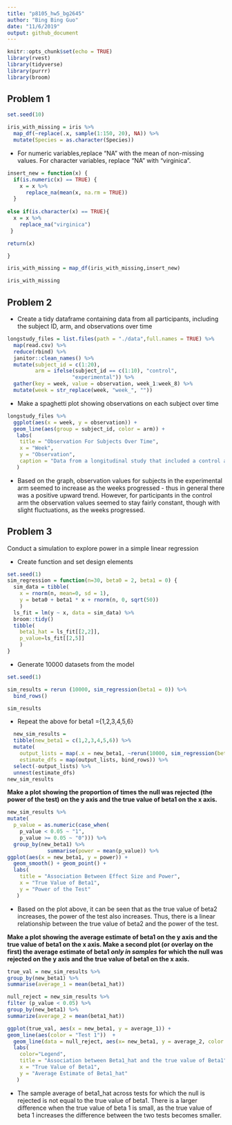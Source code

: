 ```yaml
---
title: "p8105_hw5_bg2645"
author: "Bing Bing Guo"
date: "11/6/2019"
output: github_document
---
```


```r
knitr::opts_chunk$set(echo = TRUE)
library(rvest)
library(tidyverse)
library(purrr)
library(broom)
```


## Problem 1 
```r
set.seed(10)

iris_with_missing = iris %>% 
  map_df(~replace(.x, sample(1:150, 20), NA)) %>%
  mutate(Species = as.character(Species))
```
* For numeric variables,replace "NA" with the mean of non-missing values. For character variables, replace "NA" with "virginica".
```r
insert_new = function(x) {
  if(is.numeric(x) == TRUE) {
    x = x %>%
      replace_na(mean(x, na.rm = TRUE))
  }
  
else if(is.character(x) == TRUE){
  x = x %>%
    replace_na("virginica")
 }

return(x)

}

iris_with_missing = map_df(iris_with_missing,insert_new) 

iris_with_missing
```

## Problem 2 
* Create a tidy dataframe containing data from all participants, including the subject ID, arm, and observations over time
```r
longstudy_files = list.files(path = "./data",full.names = TRUE) %>% 
  map(read.csv) %>% 
  reduce(rbind) %>% 
  janitor::clean_names() %>%
  mutate(subject_id = c(1:20), 
         arm = ifelse(subject_id == c(1:10), "control",
                     "experimental")) %>% 
  gather(key = week, value = observation, week_1:week_8) %>% 
  mutate(week = str_replace(week, "week_", ""))
```
* Make a spaghetti plot showing observations on each subject over time
```r
longstudy_files %>% 
  ggplot(aes(x = week, y = observation)) + 
  geom_line(aes(group = subject_id, color = arm)) + 
   labs(
    title = "Observation For Subjects Over Time",
    x = "Week",
    y = "Observation",
    caption = "Data from a longitudinal study that included a control arm and an experimental arm"
   )
```

* Based on the graph, observation values for subjects in the experimental arm seemed to increase as the weeks progressed - thus in general there was a positive upward trend. However, for participants in the control arm the observation values seemed to stay fairly constant, though with slight fluctuations, as the weeks progressed. 

## Problem 3 

Conduct a simulation to explore power in a simple linear regression 

* Create function and set design elements 

```r
set.seed(1)
sim_regression = function(n=30, beta0 = 2, beta1 = 0) {
  sim_data = tibble(
    x = rnorm(n, mean=0, sd = 1),
    y = beta0 + beta1 * x + rnorm(n, 0, sqrt(50))
    )
  ls_fit = lm(y ~ x, data = sim_data) %>%
  broom::tidy()
  tibble( 
    beta1_hat = ls_fit[[2,2]],
    p_value=ls_fit[[2,5]]
    )
}
```
* Generate 10000 datasets from the model
```r
set.seed(1)

sim_results = rerun (10000, sim_regression(beta1 = 0)) %>% 
  bind_rows()

sim_results
```

* Repeat the above for beta1 ={1,2,3,4,5,6}

```r
  new_sim_results = 
  tibble(new_beta1 = c(1,2,3,4,5,6)) %>% 
  mutate(
    output_lists = map(.x = new_beta1, ~rerun(10000, sim_regression(beta1 = .x))),
    estimate_dfs = map(output_lists, bind_rows)) %>% 
  select(-output_lists) %>% 
  unnest(estimate_dfs)
new_sim_results
```

**Make a plot showing the proportion of times the null was rejected (the power of the test) on the y axis and the true value of beta1 on the x axis.**

```r
new_sim_results %>% 
mutate(
  p_value = as.numeric(case_when(
    p_value < 0.05 ~ "1",
    p_value >= 0.05 ~ "0"))) %>% 
  group_by(new_beta1) %>% 
             summarise(power = mean(p_value)) %>% 
ggplot(aes(x = new_beta1, y = power)) + 
  geom_smooth() + geom_point() + 
  labs(
    title = "Association Between Effect Size and Power",
    x = "True Value of Beta1",
    y = "Power of the Test"
   )
```

* Based on the plot above, it can be seen that as the true value of beta2 increases, the power of the test also increases. Thus, there is a linear relationship between the true value of beta2 and the power of the test.



**Make a plot showing the average estimate of beta1 on the y axis and the true value of beta1 on the x axis. Make a second plot (or overlay on the first) the average estimate of beta1 *only in samples* for which the null was rejected on the y axis and the true value of beta1 on the x axis.**
```r
true_val = new_sim_results %>%
group_by(new_beta1) %>% 
summarise(average_1 = mean(beta1_hat))

null_reject = new_sim_results %>%
filter (p_value < 0.05) %>% 
group_by(new_beta1) %>% 
summarize(average_2 = mean(beta1_hat))

ggplot(true_val, aes(x = new_beta1, y = average_1)) +
geom_line(aes(color = "Test 1"))  +
  geom_line(data = null_reject, aes(x= new_beta1, y = average_2, color = "Test 2 (H0 rejected)")) +
  labs(
    color="Legend",
    title = "Association between Beta1_hat and the true value of Beta1",
    x = "True Value of Beta1",
    y = "Average Estimate of Beta1_hat"
   )
```


* The sample average of beta1_hat across tests for which the null is rejected is not equal to the true value of beta1. There is a larger difference when the true value of beta 1 is small, as the true value of beta 1 increases the difference between the two tests becomes smaller. 


